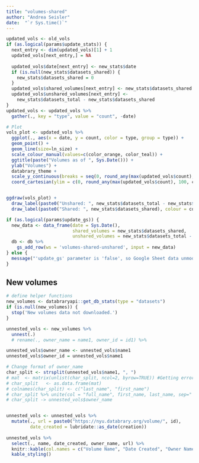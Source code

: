 ```yaml
---
title: "volumes-shared"
author: "Andrea Seisler"
date:  "`r Sys.time()`"
---
```




<!-- Now update from information derived from `databraryapi::db_stats()` if `params$update_stats` is TRUE. -->

```r
updated_vols <- old_vols
if (as.logical(params$update_stats)) {
  next_entry <- dim(updated_vols)[1] + 1
  updated_vols[next_entry,] = NA
  
  updated_vols$date[next_entry] <- new_stats$date
  if (is.null(new_stats$datasets_shared)) {
    new_stats$datasets_shared = 0
  }
  updated_vols$shared_volumes[next_entry] <- new_stats$datasets_shared
  updated_vols$unshared_volumes[next_entry] <- 
    new_stats$datasets_total - new_stats$datasets_shared
}
updated_vols <- updated_vols %>%
  gather(., key = "type", value = "count", -date)
```

```r
# Plot
vols_plot <- updated_vols %>%
  ggplot(., aes(x = date, y = count, color = type, group = type)) +
  geom_point() + 
  geom_line(size=ln_size) +
  scale_colour_manual(values=c(color_orange, color_teal)) + 
  ggtitle(paste("Volumes as of ", Sys.Date())) +
  ylab("Volumes") +
  databrary_theme +
  scale_y_continuous(breaks = seq(0, round_any(max(updated_vols$count), 100, ceiling), 100), expand = c(0,0)) +
  coord_cartesian(ylim = c(0, round_any(max(updated_vols$count), 100, ceiling)))


ggdraw(vols_plot) + 
  draw_label(paste0("Unshared: ", new_stats$datasets_total - new_stats$datasets_shared), colour = color_teal, .75, .85) +
  draw_label(paste0("Shared: ", new_stats$datasets_shared), colour = color_orange, .65, .6)
```
<!-- Next, we update the Google Sheet if `params$update_gs` is TRUE. -->

```r
if (as.logical(params$update_gs)) {
  new_data <- data_frame(date = Sys.Date(), 
                         shared_volumes = new_stats$datasets_shared, 
                         unshared_volumes = new_stats$datasets_total - new_stats$datasets_shared)
  db <- db %>%
    gs_add_row(ws = 'volumes-shared-unshared', input = new_data)  
} else {
  message("'update_gs' parameter is 'false', so Google Sheet data unmodified.")
}
```

## New volumes

```r
# define helper functions
new_volumes <- databraryapi::get_db_stats(type = "datasets")
if (is.null(new_volumes)) {
  stop('New volumes data not downloaded.')
}

unnested_vols <- new_volumes %>%
  unnest(.)
  # rename(., owner_name = name1, owner_id = id1) %>%

unnested_vols$owner_name <- unnested_vols$name1
unnested_vols$owner_id = unnested_vols$name1 

# Change format of owner_name
char_split <- strsplit(unnested_vols$name1, ", ")
# mat  <- matrix(unlist(char_split, ncol=2, byrow=TRUE)) #Getting error in this line but it worked previously
# char_split   <- as.data.frame(mat)
# colnames(char_split) <- c("last_name", "first_name")
# char_split %>% unite(col = "full_name", first_name, last_name, sep=" ")
# char_split -> unnested_vols$owner_name


unnested_vols <- unnested_vols %>%
  mutate(., url = paste0("https://nyu.databrary.org/volume/", id),
         date_created = lubridate::as_date(creation))
  
unnested_vols %>%
  select(., name, date_created, owner_name, url) %>%
  knitr::kable(col.names = c("Volume Name", "Date Created", "Owner Name", "Databrary URL"))%>%
  kable_styling()
```